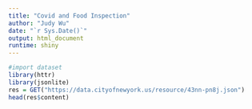 ```yaml
---
title: "Covid and Food Inspection"
author: "Judy Wu"
date: "`r Sys.Date()`"
output: html_document
runtime: shiny
---
```


```r
#import dataset
library(httr)
library(jsonlite)
res = GET("https://data.cityofnewyork.us/resource/43nn-pn8j.json")
head(res$content)

```
